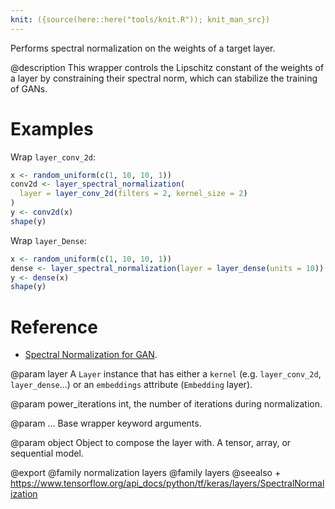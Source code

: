 ```yaml
---
knit: ({source(here::here("tools/knit.R")); knit_man_src})
---
```

Performs spectral normalization on the weights of a target layer.

@description
This wrapper controls the Lipschitz constant of the weights of a layer by
constraining their spectral norm, which can stabilize the training of GANs.

# Examples
Wrap `layer_conv_2d`:
```r
x <- random_uniform(c(1, 10, 10, 1))
conv2d <- layer_spectral_normalization(
  layer = layer_conv_2d(filters = 2, kernel_size = 2)
)
y <- conv2d(x)
shape(y)
```

Wrap `layer_Dense`:
```r
x <- random_uniform(c(1, 10, 10, 1))
dense <- layer_spectral_normalization(layer = layer_dense(units = 10))
y <- dense(x)
shape(y)
```

# Reference
- [Spectral Normalization for GAN](https://arxiv.org/abs/1802.05957).

@param layer
A `Layer` instance that
has either a `kernel` (e.g. `layer_conv_2d`, `layer_dense`...)
or an `embeddings` attribute (`Embedding` layer).

@param power_iterations
int, the number of iterations during normalization.

@param ...
Base wrapper keyword arguments.

@param object
Object to compose the layer with. A tensor, array, or sequential model.

@export
@family normalization layers
@family layers
@seealso
+ <https://www.tensorflow.org/api_docs/python/tf/keras/layers/SpectralNormalization>

